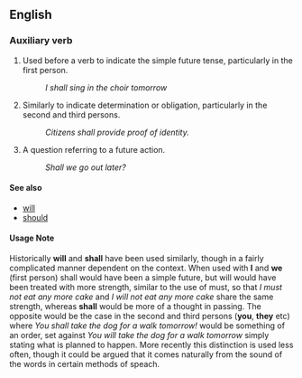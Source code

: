 ==English==

===Auxiliary verb===
#Used before a verb to indicate the simple future tense, particularly in the first person.
#:''I shall sing in the choir tomorrow''
#Similarly to indicate determination or obligation, particularly in the second and third persons.
#:''Citizens shall provide proof of identity.''
#A question referring to a future action.
#:''Shall we go out later?''

====See also====
*[[will]]
*[[should]]

====Usage Note====
Historically '''will''' and '''shall''' have been used similarly, though in a fairly complicated manner dependent on the context. When used with '''I''' and '''we''' (first person) shall would have been a simple future, but will would have been treated with more strength, similar to the use of must, so that ''I must not eat any more cake'' and ''I will not eat any more cake'' share the same strength, whereas '''shall''' would be more of a thought in passing. The opposite would be the case in the second and third persons ('''you''', '''they''' etc) where ''You shall take the dog for a walk tomorrow!'' would be something of an order, set against ''You will take the dog for a walk tomorrow'' simply stating what is planned to happen. More recently this distinction is used less often, though it could be argued that it comes naturally from the sound of the words in certain methods of speach.